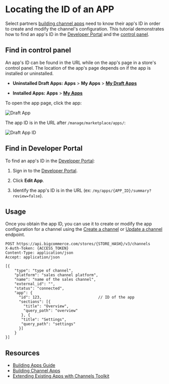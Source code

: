 # Locating the ID of an APP



Select partners [building channel apps](/docs/integrations/channels/guide) need to know their app's ID in order to create and modify the channel's configuration. This tutorial demonstrates how to find an app's ID in the [Developer Portal](#find-in-developer-portal) and the [control panel](#find-in-control-panel).



## Find in control panel
An app's ID can be found in the URL while on the app's page in a store's control panel. The location of the app's page depends on if the app is installed or uninstalled.

* **Uninstalled Draft Apps:** **Apps** > **My Apps** > [**My Draft Apps**](https://login.bigcommerce.com/deep-links/manage/marketplace/apps/my-apps/drafts)

* **Installed Apps:** **Apps** > [**My Apps**](https://login.bigcommerce.com/deep-links/manage/marketplace/apps/my-apps)


To open the app page, click the app:

![Draft App](https://storage.googleapis.com/bigcommerce-production-dev-center/images/apps/apps-id-01.png "Draft App")

The app ID is in the URL after `/manage/marketplace/apps/`:

![Draft App ID](https://storage.googleapis.com/bigcommerce-production-dev-center/images/apps/apps-id-02.png "Draft App ID")

## Find in Developer Portal


To find an app's ID in the [Developer Portal](https://devtools.bigcommerce.com/my/apps):
1. Sign in to the [Developer Portal](https://devtools.bigcommerce.com/my/apps).

2. Click **Edit App**.

3. Identify the app's ID is in the URL (ex: `/my/apps/{APP_ID}/summary?review=false`).


## Usage

Once you obtain the app ID, you can use it to create or modify the app configuration for a channel using the [Create a channel](/docs/rest-management/channels#create-a-channel) or [Update a channel](/docs/rest-management/channels#update-a-channel) endpoint.

```http filename="Example request: Create a channel with app configuration" showLineNumbers copy
POST https://api.bigcommerce.com/stores/{STORE_HASH}/v3/channels
X-Auth-Token: {ACCESS_TOKEN}
Content-Type: application/json
Accept: application/json

[{
    "type": "type of channel",
    "platform": "sales channel platform",
    "name": "name of the sales channel",
    "external_id": "",
    "status": "connected",
    "app": {
      "id": 123,                         // ID of the app
      "sections": [{
        "title": "Overview",
        "query_path": "overview"
       }, {
       "title": "Settings",
       "query_path": "settings"
      }]
    }
}]
```

## Resources
* [Building Apps Guide](/docs/integrations/apps)
* [Building Channel Apps](/docs/integrations/channels/guide)
* [Extending Existing Apps with Channels Toolkit](/docs/integrations/channels/guide/extending-existing-apps)

